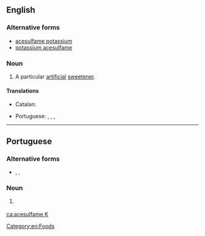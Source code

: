 {{also|acesulfame-K}}
==English==
{{wikipedia}}

===Alternative forms===
* [[acesulfame potassium]]
* [[potassium acesulfame]]

===Noun===
{{en-noun|-|head=[[acesulfame]] [[K]]}}

# A particular [[artificial]] [[sweetener]].

====Translations====
{{trans-top|artificial sweetener}}
* Catalan: {{t|ca|acesulfam K}}
{{trans-mid}}
* Portuguese: {{t|pt|acesulfame K|m}}, {{t|pt|acesulfame-K|m}}, {{t|pt|acessulfame K|m}}, {{t|pt|acessulfame-K|m}}
{{trans-bottom}}

[[Category:en:Foods]]

----

==Portuguese==

===Alternative forms===
* {{l|pt|acesulfame-K}}, {{l|pt|acessulfame K}}, {{l|pt|acessulfame-K}}

===Noun===
{{pt-noun|m|-}}

# {{l|en|acesulfame K}} {{gloss|artificial sweetener}}

[[ca:acesulfame K]]